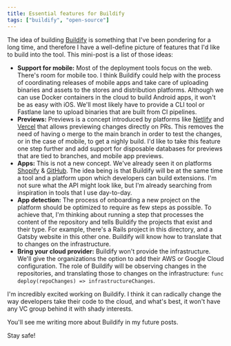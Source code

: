 ```yaml
---
title: Essential features for Buildify
tags: ["buildify", "open-source"]
---
```


The idea of building [Buildify](https://gitlab.com/buildify/buildlify) is something that I've been pondering for a long time,
and therefore I have a well-define picture of features that I'd like to build into the tool.
This mini-post is a list of those ideas:

- **Support for mobile:** Most of the deployment tools focus on the web. There's room for mobile too. I think Buildify could help with the process of coordinating releases of mobile apps and take care of uploading binaries and assets to the stores and distribution platforms. Although we can use Docker containers in the cloud to build Android apps, it won't be as easy with iOS. We'll most likely have to provide a CLI tool or Fastlane lane to upload binaries that are built from CI pipelines.
- **Previews:** Previews is a concept introduced by platforms like [Netlify](https://netlify.com) and [Vercel](https://vercel.com) that allows previewing changes directly on PRs.
  This removes the need of having o merge to the main branch in order to test the changes, or in the case of mobile, to get a nighly build. I'd like to take this feature one step further and add support for disposable databases for previews that are tied to branches, and mobile app previews.
- **Apps:** This is not a new concept. We've already seen it on platforms [Shopify](https://shopify.com) & [GitHub](https://github.com). The idea being is that Buildify will be at the same time a tool and a platform upon which developers can build extensions. I'm not sure what the API might look like, but I'm already searching from inspiration in tools that I use day-to-day.
- **App detection:** The process of onboarding a new project on the platform should be optimized to require as few steps as possible. To achieve that, I'm thinking about running a step that processes the content of the repository and tells Buildify the projects that exist and their type. For example, there's a Rails project in this directory, and a Gatsby website in this other one. Buildify will know how to translate that to changes on the infrastructure.
- **Bring your cloud provider:** Buildify won't provide the infrastructure. We'll give the organizations the option to add their AWS or Google Cloud configuration. The role of Buildify will be observing changes in the repositories, and translating those to changes on the infrastructure: `func deploy(repoChanges) => infrastructureChanges`.

I'm incredibly excited working on Buildify.
I think it can radically change the way developers take their code to the cloud,
and what's best,
it won't have any VC group behind it with shady interests.

You'll see me writing more about Buildify in my future posts.

Stay safe!
